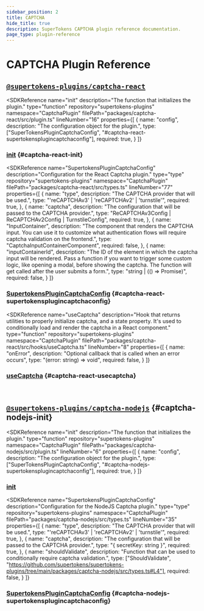 ```yaml
---
sidebar_position: 2
title: CAPTCHA 
hide_title: true
description: SuperTokens CAPTCHA plugin reference documentation.
page_type: plugin-reference 
---
```




# CAPTCHA Plugin Reference



## [`@supertokens-plugins/captcha-react`](https://github.com/supertokens/supertokens-plugins/tree/main/packages/captcha-react)


<Flex direction="column" mt="6" mb="6" gap="6">

<SDKReference
  name="init"
  description="The function that initializes the plugin."
  type="function"
  repository="supertokens-plugins"
  namespace="CaptchaPlugin"
  filePath="packages/captcha-react/src/plugin.ts"
  lineNumber="16"
  properties={[
  {
    name: "config",
    description: "The configuration object for the plugin.",
    type: ["SuperTokensPluginCaptchaConfig", "#captcha-react-supertokensplugincaptchaconfig"],
    required: true,
  }
  ]}
>

### [init](https://github.com/supertokens/supertokens-plugins/tree/main/packages/captcha-react/src/plugin.ts#L16) {#captcha-react-init}

</SDKReference>

<SDKReference
  name="SupertokensPluginCaptchaConfig"
  description="Configuration for the React Captcha plugin."
  type="type"
  repository="supertokens-plugins"
  namespace="CaptchaPlugin"
  filePath="packages/captcha-react/src/types.ts"
  lineNumber="77"
  properties={[
  {
    name: "type",
    description: "The CAPTCHA provider that will be used.",
    type: "'reCAPTCHAv3' | 'reCAPTCHAv2' | 'turnstile'",
    required: true,
  },
  {
    name: "captcha",
    description: "The configuration that will be passed to the CAPTCHA provider.",
    type: "ReCAPTCHAv3Config | ReCAPTCHAv2Config | TurnstileConfig",
    required: true,
  },
  {
    name: "InputContainer",
    description: "The component that renders the CAPTCHA input. You can use it to customize what authentication flows will require captcha validation on the frontend.",
    type: "CaptchaInputContainerComponent",
    required: false,
  },
  {
    name: "inputContainerId",
    description: "The ID of the element in which the captcha input will be rendered. Pass a function if you want to trigger some custom logic, like opening a modal, before showing the captcha. The function will get called after the user submits a form.",
    type: "string | (() => Promise<string>)",
    required: false,
  }
  ]}
>



### [SupertokensPluginCaptchaConfig](https://github.com/supertokens/supertokens-plugins/tree/main/packages/captcha-react/src/types.ts#L77) {#captcha-react-supertokensplugincaptchaconfig}

</SDKReference>

<SDKReference
  name="useCaptcha"
  description="Hook that returns utilities to properly initialize captcha, and a state property. It's used to conditionally load and render the captcha in a React component."
  type="function"
  repository="supertokens-plugins"
  namespace="CaptchaPlugin"
  filePath="packages/captcha-react/src/hooks/useCaptcha.ts"
  lineNumber="8"
  properties={[
  {
    name: "onError",
    description: "Optional callback that is called when an error occurs",
    type: "(error: string) => void",
    required: false,
  }
  ]}
>

### [useCaptcha](https://github.com/supertokens/supertokens-plugins/tree/main/packages/captcha-react/src/hooks/useCaptcha.ts#L8) {#captcha-react-usecaptcha}

</SDKReference>



</Flex>

<br />

## [`@supertokens-plugins/captcha-nodejs`](https://github.com/supertokens/supertokens-plugins/tree/main/packages/captcha-nodejs) {#captcha-nodejs-init}

<Flex direction="column" mt="8" gap="6">

<SDKReference
  name="init"
  description="The function that initializes the plugin."
  type="function"
  repository="supertokens-plugins"
  namespace="CaptchaPlugin"
  filePath="packages/captcha-nodejs/src/plugin.ts"
  lineNumber="6"
  properties={[
  {
    name: "config",
    description: "The configuration object for the plugin.",
    type: ["SuperTokensPluginCaptchaConfig", "#captcha-nodejs-supertokensplugincaptchaconfig"],
    required: true,
  }
  ]}
>

### [init](https://github.com/supertokens/supertokens-plugins/tree/main/packages/captcha-nodejs/src/plugin.ts#L6)

</SDKReference>

<SDKReference
  name="SupertokensPluginCaptchaConfig"
  description="Configuration for the NodeJS Captcha plugin."
  type="type"
  repository="supertokens-plugins"
  namespace="CaptchaPlugin"
  filePath="packages/captcha-nodejs/src/types.ts"
  lineNumber="35"
  properties={[
  {
    name: "type",
    description: "The CAPTCHA provider that will be used.",
    type: "'reCAPTCHAv3' | 'reCAPTCHAv2' | 'turnstile'",
    required: true,
  },
  {
    name: "captcha",
    description: "The configuration that will be passed to the CAPTCHA provider.",
    type: "{ secretKey: string }",
    required: true,
  },
  {
    name: "shouldValidate",
    description: "Function that can be used to conditionally require captcha validation.",
    type: ["ShouldValidate", "https://github.com/supertokens/supertokens-plugins/tree/main/packages/captcha-nodejs/src/types.ts#L4"],
    required: false,
  }
  ]}
>

### [SupertokensPluginCaptchaConfig](https://github.com/supertokens/supertokens-plugins/tree/main/packages/captcha-nodejs/src/types.ts#L35) {#captcha-nodejs-supertokensplugincaptchaconfig}

</SDKReference>

</Flex>
